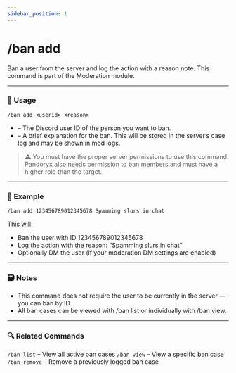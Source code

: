 ```yaml
---
sidebar_position: 1
---
```


# /ban add

Ban a user from the server and log the action with a reason note. This command is part 
of the Moderation module.

<hr className="md-divider-gradient" />

### 💬 Usage
```
/ban add <userid> <reason>
```
- <userid> – The Discord user ID of the person you want to ban.
- <reason> – A brief explanation for the ban. This will be stored in the server’s case 
log and may be shown in mod logs.

> ⚠️ You must have the proper server permissions to use this command. Pandoryx also 
needs permission to ban members and must have a higher role than the target.

<hr className="md-divider-gradient" />

### 📌 Example
```
/ban add 123456789012345678 Spamming slurs in chat
```
This will:
- Ban the user with ID 123456789012345678
- Log the action with the reason: “Spamming slurs in chat”
- Optionally DM the user (if your moderation DM settings are enabled)

<hr className="md-divider-gradient" />

### 🗃️ Notes
- This command does not require the user to be currently in the server — you can ban by 
ID.
- All ban cases can be viewed with /ban list or individually with /ban view.

<hr className="md-divider-gradient" />

### 🔍 Related Commands
`/ban list` – View all active ban cases
`/ban view` – View a specific ban case
`/ban remove` – Remove a previously logged ban case